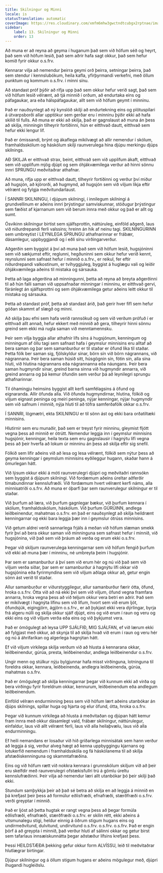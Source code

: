 ```yaml
---
title: Skilningur og Minni
locale: is
statusTranslation: automatic
coverImage: https://res.cloudinary.com/xmfm6mhw3gwctndtcubgx2rptnae/image/upload/v1740337243/small_cover_educacion_fundamental_a051170f1c.webp
sidebar:
    label: 13. Skilningur og Minni
    order: 13
---
```

Að muna er að reyna að geyma í huganum það sem við höfum séð og heyrt, það sem við höfum lesið, það sem aðrir hafa sagt okkur, það sem hefur komið fyrir okkur o.s.frv.

Kennarar vilja að nemendur þeirra geymi orð þeirra, setningar þeirra, það sem stendur í kennslubókum, heila kafla, yfirþyrmandi verkefni, með öllum punktum og kommum o.s.frv. í minni sínu.

Að standast próf þýðir að rifja upp það sem okkur hefur verið sagt, það sem við höfum lesið vélrænt, að tjá minnið í orðum, að endurtaka eins og páfagaukar, ara eða hálspáfagaukar, allt sem við höfum geymt í minninu.

Það er nauðsynlegt að ný kynslóð skilji að endurtekning eins og plötuspilari á útvarpsborði allar upptökur sem gerðar eru í minninu þýðir ekki að hafa skilið til fulls. Að muna er ekki að skilja, það er gagnslaust að muna án þess að skilja, minningin tilheyrir fortíðinni, hún er eitthvað dautt, eitthvað sem hefur ekki lengur líf.

Það er ómissandi, brýnt og ákaflega mikilvægt að allir nemendur í skólum, framhaldsskólum og háskólum skilji raunverulega hina djúpu merkingu djúps skilnings.

AÐ SKILJA er eitthvað strax, beint, eitthvað sem við upplifum ákaft, eitthvað sem við upplifum mjög djúpt og sem óhjákvæmilega verður að hinni sönnu innri SPRUNGU meðvitaðrar athafnar.

Að muna, rifja upp er eitthvað dautt, tilheyrir fortíðinni og verður því miður að hugsjón, að kjörorði, að hugmynd, að hugsjón sem við viljum líkja eftir vélrænt og fylgja meðvitundarlaust.

Í SANNRI SKILNINGU, í djúpum skilningi, í innilegum skilningi á grundvellinum er aðeins innri þrýstingur samviskunnar, stöðugur þrýstingur sem fæðist af kjarnanum sem við berum innra með okkur og það er allt og sumt.

Ósvikinn skilningur birtist sem sjálfsprottin, náttúruleg, einföld aðgerð, laus við niðurdrepandi ferli valssins; hreinn án hik af neinu tagi. SKILNINGURINN sem umbreytist í LEYNILEGA SPRUNGU athafnarinnar er frábær, dásamlegur, uppbyggjandi og í eðli sínu virðingarverður.

Aðgerðin sem byggist á því að muna það sem við höfum lesið, hugsjóninni sem við sækjumst eftir, reglunni, hegðuninni sem okkur hefur verið kennt, reynslunni sem safnast hefur í minnið o.s.frv., er reikul, fer eftir niðurdrepandi valkostinum, er tvíhyggjuleg, byggist á huglægu vali og leiðir óhjákvæmilega aðeins til mistaka og sársauka.

Þetta að laga aðgerðina að minningunni, þetta að reyna að breyta aðgerðinni til að hún falli saman við uppsafnaðar minningar í minninu, er eitthvað gervi, fáránlegt án sjálfsprottni og sem óhjákvæmilega getur aðeins leitt okkur til mistaka og sársauka.

Þetta að standast próf, þetta að standast árið, það gerir hver fífl sem hefur góðan skammt af slægð og minni.

Að skilja þau efni sem hafa verið rannsökuð og sem við verðum prófuð í er eitthvað allt annað, hefur ekkert með minnið að gera, tilheyrir hinni sönnu greind sem ekki má rugla saman við menntamennsku.

Þeir sem vilja byggja allar athafnir lífs síns á hugsjónum, kenningum og minningum af öllu tagi sem safnast hafa í geymslur minnisins eru alltaf að bera saman og þar sem samanburður er til staðar er öfund líka til staðar. Þetta fólk ber saman sig, fjölskyldur sínar, börn sín við börn nágrannans, við nágrannana. Þeir bera saman húsið sitt, húsgögnin sín, fötin sín, alla sína hluti, við hlutina nágrannans eða nágrannanna eða náungans. Þeir bera saman hugmyndir sínar, greind barna sinna við hugmyndir annarra, við greind annarra og þá kemur öfundin sem verður þá að leynilegri sprungu athafnarinnar.

Til óhamingju heimsins byggist allt kerfi samfélagsins á öfund og eignaranda. Allir öfunda alla. Við öfunda hugmyndirnar, hlutina, fólkið og viljum eignast peninga og meiri peninga, nýjar kenningar, nýjar hugmyndir sem við safnum í minnið, nýja hluti til að töfra samferðafólk okkar o.s.frv.

Í SANNRI, lögmætri, ekta SKILNINGU er til sönn ást og ekki bara orðatiltæki minnisins.

Hlutirnir sem eru munaðir, það sem er treyst fyrir minninu, gleymist fljótt vegna þess að minnið er ótrútt. Nemendur leggja inn í geymslur minnisins hugsjónir, kenningar, heila texta sem eru gagnslausir í hagnýtu lífi vegna þess að þeir hverfa að lokum úr minninu án þess að skilja eftir sig snefil.

Fólkið sem lifir aðeins við að lesa og lesa vélrænt, fólkið sem nýtur þess að geyma kenningar í geymslum minnisins eyðileggur hugann, skaðar hann á ömurlegan hátt.

Við lýsum okkur ekki á móti raunverulegri djúpri og meðvitaðri rannsókn sem byggist á djúpum skilningi. Við fordæmum aðeins úreltar aðferðir tímabundinnar kennslufræði. Við fordæmum hvert vélrænt kerfi náms, alla minnisatriði o.s.frv. Að muna er óþarfi þar sem raunverulegur skilningur er til staðar.

Við þurfum að læra, við þurfum gagnlegar bækur, við þurfum kennara í skólum, framhaldsskólum, háskólum. Við þurfum GÚRÚINN, andlega leiðbeinendur, mahatmas o.s.frv. en það er nauðsynlegt að skilja heildrænt kenningarnar og ekki bara leggja þær inn í geymslur ótrúss minnisins.

Við getum aldrei verið sannarlega frjáls á meðan við höfum slæman smekk fyrir því að bera okkur saman við minninguna sem safnast hefur í minnið, við hugsjónina, við það sem við þráum að verða og erum ekki o.s.frv.

Þegar við skiljum raunverulega kenningarnar sem við höfum fengið þurfum við ekki að muna þær í minninu, né umbreyta þeim í hugsjónir.

Þar sem er samanburður á því sem við erum hér og nú við það sem við viljum verða síðar, þar sem er samanburður á hagnýtu lífi okkar við hugsjónina eða fyrirmyndina sem við viljum aðlaga okkur að, getur engin sönn ást verið til staðar.

Allur samanburður er viðurstyggilegur, allur samanburður færir ótta, öfund, hroka o.s.frv. Ótta við að ná ekki því sem við viljum, öfund vegna framfara annarra, hroka vegna þess að við teljum okkur vera betri en aðrir. Það sem er mikilvægt í hagnýta lífinu sem við lifum, hvort sem við erum ljót, öfundsjúk, eigingjörn, ágjörn o.s.frv., er að þykjast ekki vera dýrlingar, byrja frá algeru núlli og skilja okkur sjálf djúpt, eins og við erum í raun og veru og ekki eins og við viljum verða eða eins og við þykjumst vera.

Það er ómögulegt að leysa UPP SJÁLFIÐ, MIG SJÁLFAN, ef við lærum ekki að fylgjast með okkur, að skynja til að skilja hvað við erum í raun og veru hér og nú á áhrifaríkan og algerlega hagnýtan hátt.

Ef við viljum virkilega skilja verðum við að hlusta á kennarana okkar, leiðbeinendur, gúrúa, presta, leiðbeinendur, andlega leiðbeinendur o.s.frv.

Ungir menn og stúlkur nýju bylgjunnar hafa misst virðinguna, lotninguna til foreldra okkar, kennara, leiðbeinenda, andlegra leiðbeinenda, gúrúa, mahatmas o.s.frv.

Það er ómögulegt að skilja kenningarnar þegar við kunnum ekki að virða og bera virðingu fyrir foreldrum okkar, kennurum, leiðbeinendum eða andlegum leiðbeinendum.

Einföld vélræn endurminning þess sem við höfum lært aðeins utanbókar án djúps skilnings, spillar huga og hjarta og elur öfund, ótta, hroka o.s.frv.

Þegar við kunnum virkilega að hlusta á meðvitaðan og djúpan hátt kemur fram innra með okkur dásamlegt vald, frábær skilningur, náttúrulegur, einfaldur, laus við allt vélrænt ferli, laus við alla heilaþvælu, laus við alla endurminningu.

Ef heili nemandans er losaður við hið gríðarlega minnisátak sem hann verður að leggja á sig, verður alveg hægt að kenna uppbyggingu kjarnans og lotukerfið nemendum í framhaldsskóla og fá háskólanema til að skilja afstæðiskenninguna og skammtafræðina.

Eins og við höfum rætt við nokkra kennara í grunnskólum skiljum við að þeir eru skelfdir með raunverulegri ofstækisfullri trú á gömlu úreltu kennslufræðinni. Þeir vilja að nemendur læri allt utanbókar þó þeir skilji það ekki.

Stundum samþykkja þeir að það sé betra að skilja en að leggja á minnið en þá krefjast þeir þess að formúlur eðlisfræði, efnafræði, stærðfræði o.s.frv. verði greyptar í minnið.

Það er ljóst að þetta hugtak er rangt vegna þess að þegar formúla eðlisfræði, efnafræði, stærðfræði o.s.frv. er skilin rétt, ekki aðeins á vitsmunalegu stigi, heldur einnig á öðrum stigum hugans eins og undirmeðvitund, dulvitund, undirvitund o.s.frv. o.s.frv. o.s.frv. Það er engin þörf á að greypta í minnið, það verður hluti af sálinni okkar og getur birst sem tafarlaus innsæiskunnátta þegar aðstæður lífsins krefjast þess.

Þessi HEILDSTÆÐA þekking gefur okkur form ALVÍSSU, leið til meðvitaðrar hlutlægrar birtingar.

Djúpur skilningur og á öllum stigum hugans er aðeins mögulegur með, djúpri íhugandi hugleiðslu.

